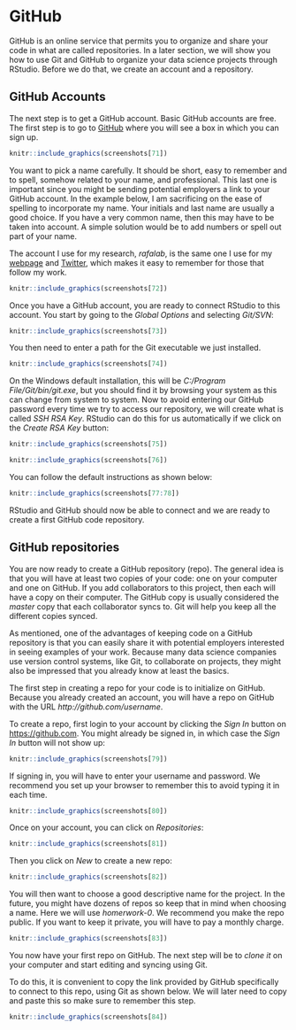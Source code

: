 # GitHub 

GitHub is an online service that permits you to organize and share your code in what are called repositories. In a later section, we will show you how to use Git and GitHub to organize your data science projects through RStudio. Before we do that, we create an account and a repository. 

## GitHub Accounts

The next step is to get a GitHub account. Basic GitHub accounts are free. The first step is to go to [GitHub](github.com) where you will see a box in which you can sign up. 

```r
knitr::include_graphics(screenshots[71]) 
```

You want to pick a name carefully. It should be short, easy to remember and to spell, somehow related to your name, and professional. This last one is important since you might be sending potential employers a link to your GitHub account. In the example below, I am sacrificing on the ease of spelling to incorporate my name. Your initials and last name are usually a good choice. If you have a very common name, then this may have to be taken into account. A simple solution would be to add numbers or spell out part of your name. 

The account I use for my research, _rafalab_, is the same one I use for my [webpage](http://rafalab.org) and [Twitter](http://twitter.com/rafalab), which makes it easy to remember for those that follow my work. 

```r
knitr::include_graphics(screenshots[72]) 
```

Once you have a GitHub account, you are ready to connect RStudio to this account. You start by going to the _Global Options_ and selecting _Git/SVN_:

```r
knitr::include_graphics(screenshots[73]) 
```

You then need to enter a path for the Git executable we just installed.

```r
knitr::include_graphics(screenshots[74]) 
```

On the Windows default installation, this will be _C:/Program File/Git/bin/git.exe_, but you should find it by browsing your system as this can change from system to system. Now to avoid entering our GitHub password every time we try to access our repository, we will create what is called _SSH RSA Key_. RStudio can do this for us automatically if we click on the _Create RSA Key_ button:


```r
knitr::include_graphics(screenshots[75]) 
```


```r
knitr::include_graphics(screenshots[76]) 
```

You can follow the default instructions as shown below: 

```r
knitr::include_graphics(screenshots[77:78]) 
```

RStudio and GitHub should now be able to connect and we are ready to create a first GitHub code repository.

## GitHub repositories

You are now ready to create a GitHub repository (repo). The general idea is that you will have at least two copies of your code: one on your computer and one on GitHub. If you add collaborators to this project, then each will have a copy on their computer. The GitHub copy is usually considered the _master_ copy that each collaborator syncs to. Git will help you keep all the different copies synced.

As mentioned, one of the advantages of keeping code on a GitHub repository is that you can easily share it with potential employers interested in seeing examples of your work. Because many data science companies use version control systems, like Git, to collaborate on projects, they might also be impressed that you already know at least the basics.

The first step in creating a repo for your code is to initialize on GitHub. Because you already created an account, you will have a repo on GitHub with the URL _http://github.com/username_.

To create a repo, first login to your account by clicking the _Sign In_ button on [https://github.com](http://github.com). You might already be signed in, in which case the _Sign In_ button will not show up:


```r
knitr::include_graphics(screenshots[79]) 
```

If signing in, you will have to enter your username and password. We recommend you set up your browser to remember this to avoid typing it in each time.

```r
knitr::include_graphics(screenshots[80]) 
```

Once on your account, you can click on _Repositories_:

```r
knitr::include_graphics(screenshots[81]) 
```

Then you click on _New_ to create a new repo:

```r
knitr::include_graphics(screenshots[82]) 
```

You will then want to choose a good descriptive name for the project. In the future, you might have dozens of repos so keep that in mind when choosing a name. Here we will use _homerwork-0_. We recommend you make the repo public. If you want to keep it private, you will have to pay a monthly charge.


```r
knitr::include_graphics(screenshots[83]) 
```

You now have your first repo on GitHub. The next step will be to _clone it_ on your computer and start editing and syncing using Git. 


To do this, it is convenient to copy the link provided by GitHub specifically to connect to this repo, using Git as shown below. We will later need to copy and paste this so make sure to remember this step.

```r
knitr::include_graphics(screenshots[84]) 
```




